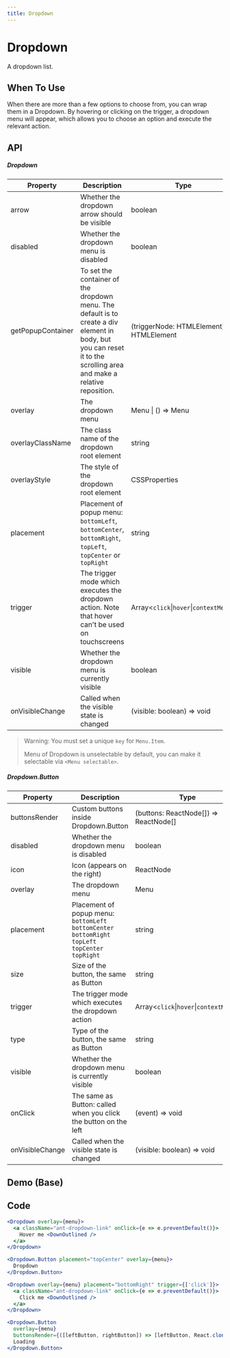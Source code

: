 ```yaml
---
title: Dropdown
---
```


# Dropdown
A dropdown list.

## When To Use

When there are more than a few options to choose from, you can wrap them in a Dropdown.
By hovering or clicking on the trigger, a dropdown menu will appear, which allows you to
choose an option and execute the relevant action.


## API

##### Dropdown

| Property | Description | Type | Default |
| --- | --- | --- | --- |
| arrow | Whether the dropdown arrow should be visible | boolean | false |
| disabled | Whether the dropdown menu is disabled | boolean | - |
| getPopupContainer | To set the container of the dropdown menu. The default is to create a div element in body, but you can reset it to the scrolling area and make a relative reposition.  | (triggerNode: HTMLElement) => HTMLElement | () => document.body |
| overlay | The dropdown menu | Menu \| () => Menu | - |
| overlayClassName | The class name of the dropdown root element | string | - |
| overlayStyle | The style of the dropdown root element | CSSProperties | - |
| placement | Placement of popup menu: `bottomLeft`, `bottomCenter`, `bottomRight`, `topLeft`, `topCenter` or `topRight` | string | `bottomLeft` |
| trigger | The trigger mode which executes the dropdown action. Note that hover can't be used on touchscreens | Array&lt;`click`\|`hover`\|`contextMenu`> | \[`hover`] |
| visible | Whether the dropdown menu is currently visible | boolean | - |
| onVisibleChange | Called when the visible state is changed | (visible: boolean) => void | - |


> Warning: You must set a unique `key` for `Menu.Item`.
>
> Menu of Dropdown is unselectable by default, you can make it selectable via `<Menu selectable>`.

##### Dropdown.Button

| Property | Description | Type | Default |
| --- | --- | --- | --- |
| buttonsRender | Custom buttons inside Dropdown.Button | (buttons: ReactNode\[]) => ReactNode\[] | - |
| disabled | Whether the dropdown menu is disabled | boolean | - |
| icon | Icon (appears on the right) | ReactNode | - |
| overlay | The dropdown menu | Menu | - |
| placement | Placement of popup menu: `bottomLeft` `bottomCenter` `bottomRight` `topLeft` `topCenter` `topRight` | string | `bottomLeft` |
| size | Size of the button, the same as Button | string | `default` |
| trigger | The trigger mode which executes the dropdown action | Array&lt;`click`\|`hover`\|`contextMenu`> | \[`hover`] |
| type | Type of the button, the same as Button | string | `default` |
| visible | Whether the dropdown menu is currently visible | boolean | - |
| onClick | The same as Button: called when you click the button on the left | (event) => void | - |
| onVisibleChange | Called when the visible state is changed | (visible: boolean) => void | - |


## Demo (Base)
<Base />

## Code
```jsx
<Dropdown overlay={menu}>
  <a className="ant-dropdown-link" onClick={e => e.preventDefault()}>
    Hover me <DownOutlined />
  </a>
</Dropdown>

<Dropdown.Button placement="topCenter" overlay={menu}>
  Dropdown
</Dropdown.Button>

<Dropdown overlay={menu} placement="bottomRight" trigger={['click']}>
  <a className="ant-dropdown-link" onClick={e => e.preventDefault()}>
    Click me <DownOutlined />
  </a>
</Dropdown>

<Dropdown.Button
  overlay={menu}
  buttonsRender={([leftButton, rightButton]) => [leftButton, React.cloneElement(rightButton, { loading: true })]}>
  Loading
</Dropdown.Button>
```
